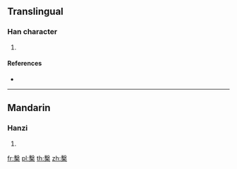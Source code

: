 ==Translingual==

===Han character===
{{Han char|rn=75|rad=木|as=13|sn=17|four=57904|canj=JED}}

# {{defn|Han|sort=木13}}

====References====
* {{Han ref|kx=0557.010|dkj=15666|dj=0946.090|hdz=21299.160|uh=6A95|ud=27285|bh=ED40|bd=60736}}

----

==Mandarin==

===Hanzi===
{{cmn-hanzi|pin=[[jì]] ([[ji4]])|wg=chi<sup>4</sup>}}

# {{defn|lang=cmn|sort=木13}}

[[fr:檕]]
[[pl:檕]]
[[th:檕]]
[[zh:檕]]
